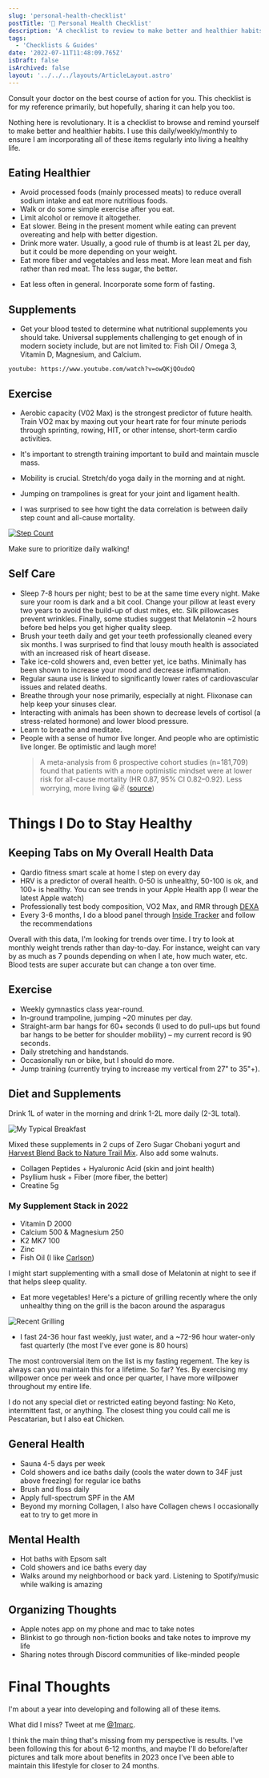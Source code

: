 ```yaml
---
slug: 'personal-health-checklist'
postTitle: '🚰 Personal Health Checklist'
description: 'A checklist to review to make better and healthier habits.'
tags:
  - 'Checklists & Guides'
date: '2022-07-11T11:48:09.765Z'
isDraft: false
isArchived: false
layout: '../../../layouts/ArticleLayout.astro'
---
```


Consult your doctor on the best course of action for you. This checklist is for my reference primarily, but hopefully, sharing it can help you too.

Nothing here is revolutionary. It is a checklist to browse and remind yourself to make better and healthier habits. I use this daily/weekly/monthly to ensure I am incorporating all of these items regularly into living a healthy life.

## Eating Healthier

* Avoid processed foods (mainly processed meats) to reduce overall sodium intake and eat more nutritious foods.
* Walk or do some simple exercise after you eat.
* Limit alcohol or remove it altogether.
* Eat slower. Being in the present moment while eating can prevent overeating and help with better digestion.
* Drink more water. Usually, a good rule of thumb is at least 2L per day, but it could be more depending on your weight.
* Eat more fiber and vegetables and less meat. More lean meat and fish rather than red meat. The less sugar, the better.

<YouTube id="bUPjO-sWWmY" params="controls=1" />

* Eat less often in general. Incorporate some form of fasting.

<YouTube id="Wzmacu2TgFg" params="controls=1" />

## Supplements

* Get your blood tested to determine what nutritional supplements you should take. Universal supplements challenging to get enough of in modern society include, but are not limited to: Fish Oil / Omega 3, Vitamin D, Magnesium, and Calcium.

`youtube: https://www.youtube.com/watch?v=owQKjQOudoQ`

## Exercise

* Aerobic capacity (V02 Max) is the strongest predictor of future health. Train VO2 max by maxing out your heart rate for four minute periods through sprinting, rowing, HIT, or other intense, short-term cardio activities. 

* It's important to strength training important to build and maintain muscle mass.

* Mobility is crucial. Stretch/do yoga daily in the morning and at night.

* Jumping on trampolines is great for your joint and ligament health.

* I was surprised to see how tight the data correlation is between daily step count and all-cause mortality.

[![Step Count ](../2022-07-11-personal-health-checklist/_steps.png)](https://www.tandfonline.com/doi/full/10.1080/02640414.2022.2099186)

Make sure to prioritize daily walking!

## Self Care

* Sleep 7-8 hours per night; best to be at the same time every night. Make sure your room is dark and a bit cool. Change your pillow at least every two years to avoid the build-up of dust mites, etc. Silk pillowcases prevent wrinkles. Finally, some studies suggest that Melatonin ~2 hours before bed helps you get higher quality sleep. 
* Brush your teeth daily and get your teeth professionally cleaned every six months. I was surprised to find that lousy mouth health is associated with an increased risk of heart disease.
* Take ice-cold showers and, even better yet, ice baths. Minimally has been shown to increase your mood and decrease inflammation.
* Regular sauna use is linked to significantly lower rates of cardiovascular issues and related deaths.
* Breathe through your nose primarily, especially at night. Flixonase can help keep your sinuses clear.
* Interacting with animals has been shown to decrease levels of cortisol (a stress-related hormone) and lower blood pressure.
* Learn to breathe and meditate.
* People with a sense of humor live longer. And people who are optimistic live longer. Be optimistic and laugh more!
  > A meta-analysis from 6 prospective cohort studies (n=181,709) found that patients with a more optimistic mindset were at lower risk for all-cause mortality (HR 0.87, 95% CI 0.82–0.92).
  > Less worrying, more living 😀✌️
  > ([source](https://twitter.com/BradStanfieldMD/status/1522354631279804417?s=20&t=jmUDKqg0erLH92WG7irRGw))

# Things I Do to Stay Healthy

## Keeping Tabs on My Overall Health Data

- Qardio fitness smart scale at home I step on every day
- HRV is a predictor of overall health. 0-50 is unhealthy, 50-100 is ok, and 100+ is healthy. You can see trends in your Apple Health app (I wear the latest Apple watch)
- Professionally test body composition, VO2 Max, and RMR through [DEXA](https://www.dexafit.com/dexafit-store-mapper)
- Every 3-6 months, I do a blood panel through [Inside Tracker](https://www.insidetracker.com/) and follow the recommendations

Overall with this data, I'm looking for trends over time. I try to look at monthly weight trends rather than day-to-day. For instance, weight can vary by as much as 7 pounds depending on when I ate, how much water, etc. Blood tests are super accurate but can change a ton over time.

## Exercise

- Weekly gymnastics class year-round.
- In-ground trampoline, jumping ~20 minutes per day.
- Straight-arm bar hangs for 60+ seconds (I used to do pull-ups but found bar hangs to be better for shoulder mobility) – my current record is 90 seconds.
- Daily stretching and handstands.
- Occasionally run or bike, but I should do more.
- Jump training (currently trying to increase my vertical from 27" to 35"+).

## Diet and Supplements

Drink 1L of water in the morning and drink 1-2L more daily (2-3L total).

![My Typical Breakfast](../2022-07-11-personal-health-checklist/_breakfast.jpeg)

Mixed these supplements in 2 cups of Zero Sugar Chobani yogurt and [Harvest Blend Back to Nature Trail Mix](https://amzn.to/3z6Bjd8). Also add some walnuts.

- Collagen Peptides + Hyaluronic Acid (skin and joint health)
- Psyllium husk + Fiber (more fiber, the better)
- Creatine 5g

### My Supplement Stack in 2022

- Vitamin D 2000
- Calcium 500 & Magnesium 250
- K2 MK7 100
- Zinc
- Fish Oil (I like [Carlson](https://amzn.to/3Ri6j0n))

I might start supplementing with a small dose of Melatonin at night to see if that helps sleep quality.

- Eat more vegetables! Here's a picture of grilling recently where the only unhealthy thing on the grill is the bacon around the asparagus

![Recent Grilling](../2022-07-11-personal-health-checklist/_grilling.jpeg)

- I fast 24-36 hour fast weekly, just water, and a ~72-96 hour water-only fast quarterly (the most I've ever gone is 80 hours)

The most controversial item on the list is my fasting regement. The key is always can you maintain this for a lifetime. So far? Yes. By exercising my willpower once per week and once per quarter, I have more willpower throughout my entire life.

I do not any special diet or restricted eating beyond fasting: No Keto, intermittent fast, or anything. The closest thing you could call me is Pescatarian, but I also eat Chicken. 

## General Health

- Sauna 4-5 days per week
- Cold showers and ice baths daily (cools the water down to 34F just above freezing) for regular ice baths
- Brush and floss daily
- Apply full-spectrum SPF in the AM
- Beyond my morning Collagen, I also have Collagen chews I occasionally eat to try to get more in

## Mental Health

- Hot baths with Epsom salt
- Cold showers and ice baths every day
- Walks around my neighborhood or back yard. Listening to Spotify/music while walking is amazing

## Organizing Thoughts

- Apple notes app on my phone and mac to take notes
- Blinkist to go through non-fiction books and take notes to improve my life
- Sharing notes through Discord communities of like-minded people

# Final Thoughts

I'm about a year into developing and following all of these items. 

What did I miss? Tweet at me [@1marc](https://twitter.com/1Marc).

I think the main thing that's missing from my perspective is results. I've been following this for about 6-12 months, and maybe I'll do before/after pictures and talk more about benefits in 2023 once I've been able to maintain this lifestyle for closer to 24 months.